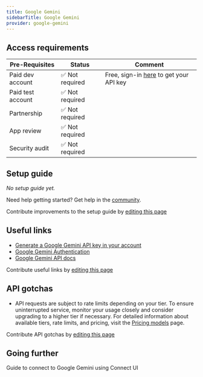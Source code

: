 ```yaml
---
title: Google Gemini
sidebarTitle: Google Gemini
provider: google-gemini
---
```





<Overview />
<PreBuiltTooling />
<PreBuiltUseCases />

## Access requirements
| Pre-Requisites | Status | Comment|
| - | - | - |
| Paid dev account | ✅ Not required |Free, sign-in [here](https://aistudio.google.com/app/apikey) to get your API key |
| Paid test account | ✅ Not required |  |
| Partnership | ✅ Not required | |
| App review | ✅ Not required |  |
| Security audit | ✅ Not required | |

## Setup guide

_No setup guide yet._

<Tip>Need help getting started? Get help in the [community](https://nango.dev/slack).</Tip>

<Note>Contribute improvements to the setup guide by [editing this page](https://github.com/nangohq/nango/tree/master/docs/integrations/all/google-gemini.mdx)</Note>



## Useful links

-   [Generate a Google Gemini API key in your account](https://aistudio.google.com/app/apikey)
-   [Google Gemini Authentication](https://ai.google.dev/gemini-api/docs/api-key)
-   [Google Gemini API docs](https://ai.google.dev/api)


<Note>Contribute useful links by [editing this page](https://github.com/nangohq/nango/tree/master/docs/integrations/all/google-gemini.mdx)</Note>

## API gotchas

- API requests are subject to rate limits depending on your tier. To ensure uninterrupted service, monitor your usage closely and consider upgrading to a higher tier if necessary. For detailed information about available tiers, rate limits, and pricing, visit the [Pricing models](https://ai.google.dev/pricing#1_5flash) page.

<Note>Contribute API gotchas by [editing this page](https://github.com/nangohq/nango/tree/master/docs/integrations/all/google-gemini.mdx)</Note>

## Going further

<Card title="Connect to Google Gemini" icon="link" href="/integrations/all/google-gemini/connect" horizontal>
  Guide to connect to Google Gemini using Connect UI
</Card>

